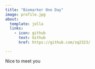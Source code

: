 ```yaml
---
title: "Biomarker One Day"
image: profile.jpg
about:
  template: jolla
  links:
    - icon: github
      text: Github
      href: https://github.com/zq2323/

---
```


Nice to meet you
